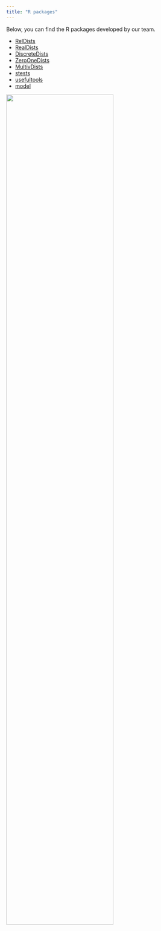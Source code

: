 ```yaml
---
title: "R packages"
---
```

Below, you can find the R packages developed by our team.

- [RelDists](https://fhernanb.github.io/RelDists/)
- [RealDists](https://fhernanb.github.io/RealDists/)
- [DiscreteDists](https://fhernanb.github.io/DiscreteDists/)
- [ZeroOneDists](https://fhernanb.github.io/ZeroOneDists/)
- [MultivDists](https://fhernanb.github.io/MultivDists/)
- [stests](https://fhernanb.github.io/stests)
- [usefultools](https://fhernanb.github.io/usefultools/)
- [model](https://fhernanb.github.io/model/)

![](imagenes/panal.png){width=75%}

